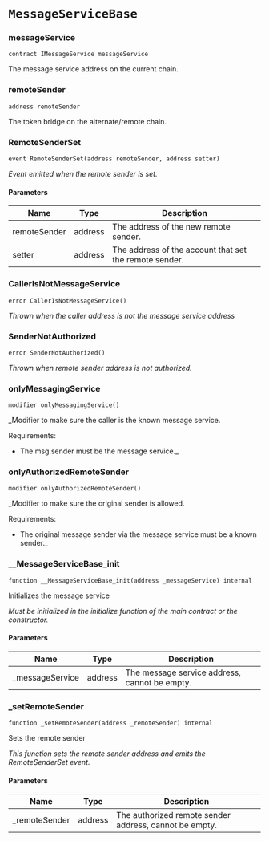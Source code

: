 # `MessageServiceBase`

### messageService

```solidity
contract IMessageService messageService
```

The message service address on the current chain.

### remoteSender

```solidity
address remoteSender
```

The token bridge on the alternate/remote chain.

### RemoteSenderSet

```solidity
event RemoteSenderSet(address remoteSender, address setter)
```

_Event emitted when the remote sender is set._

#### Parameters

| Name | Type | Description |
| ---- | ---- | ----------- |
| remoteSender | address | The address of the new remote sender. |
| setter | address | The address of the account that set the remote sender. |

### CallerIsNotMessageService

```solidity
error CallerIsNotMessageService()
```

_Thrown when the caller address is not the message service address_

### SenderNotAuthorized

```solidity
error SenderNotAuthorized()
```

_Thrown when remote sender address is not authorized._

### onlyMessagingService

```solidity
modifier onlyMessagingService()
```

_Modifier to make sure the caller is the known message service.

Requirements:

- The msg.sender must be the message service._

### onlyAuthorizedRemoteSender

```solidity
modifier onlyAuthorizedRemoteSender()
```

_Modifier to make sure the original sender is allowed.

Requirements:

- The original message sender via the message service must be a known sender._

### __MessageServiceBase_init

```solidity
function __MessageServiceBase_init(address _messageService) internal
```

Initializes the message service

_Must be initialized in the initialize function of the main contract or the constructor._

#### Parameters

| Name | Type | Description |
| ---- | ---- | ----------- |
| _messageService | address | The message service address, cannot be empty. |

### _setRemoteSender

```solidity
function _setRemoteSender(address _remoteSender) internal
```

Sets the remote sender

_This function sets the remote sender address and emits the RemoteSenderSet event._

#### Parameters

| Name | Type | Description |
| ---- | ---- | ----------- |
| _remoteSender | address | The authorized remote sender address, cannot be empty. |

